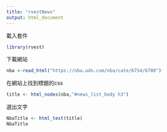 ```yaml
---
title: "rvestNews"
output: html_document
---
```


載入套件
```r
library(rvest)
```

下載網站
```r
nba <-read_html("https://nba.udn.com/nba/cate/6754/6780")
```

在網站上找到標題的css

```r
title <- html_nodes(nba,"#news_list_body h3")
```

選出文字
```r
NbaTitle <- html_text(title)
NbaTitle
```